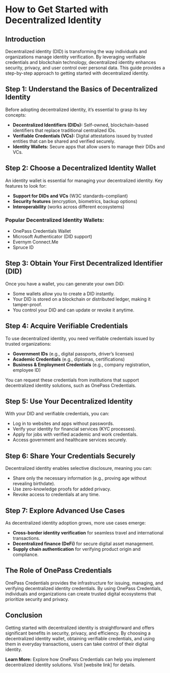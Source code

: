 # How to Get Started with Decentralized Identity

## Introduction
Decentralized identity (DID) is transforming the way individuals and organizations manage identity verification. By leveraging verifiable credentials and blockchain technology, decentralized identity enhances security, privacy, and user control over personal data. This guide provides a step-by-step approach to getting started with decentralized identity.

## Step 1: Understand the Basics of Decentralized Identity
Before adopting decentralized identity, it’s essential to grasp its key concepts:
- **Decentralized Identifiers (DIDs):** Self-owned, blockchain-based identifiers that replace traditional centralized IDs.
- **Verifiable Credentials (VCs):** Digital attestations issued by trusted entities that can be shared and verified securely.
- **Identity Wallets:** Secure apps that allow users to manage their DIDs and VCs.

## Step 2: Choose a Decentralized Identity Wallet
An identity wallet is essential for managing your decentralized identity. Key features to look for:
- **Support for DIDs and VCs** (W3C standards-compliant)
- **Security features** (encryption, biometrics, backup options)
- **Interoperability** (works across different ecosystems)

### Popular Decentralized Identity Wallets:
- OnePass Credentials Wallet
- Microsoft Authenticator (DID support)
- Evernym Connect.Me
- Spruce ID

## Step 3: Obtain Your First Decentralized Identifier (DID)
Once you have a wallet, you can generate your own DID:
- Some wallets allow you to create a DID instantly.
- Your DID is stored on a blockchain or distributed ledger, making it tamper-proof.
- You control your DID and can update or revoke it anytime.

## Step 4: Acquire Verifiable Credentials
To use decentralized identity, you need verifiable credentials issued by trusted organizations:
- **Government IDs** (e.g., digital passports, driver’s licenses)
- **Academic Credentials** (e.g., diplomas, certifications)
- **Business & Employment Credentials** (e.g., company registration, employee ID)

You can request these credentials from institutions that support decentralized identity solutions, such as OnePass Credentials.

## Step 5: Use Your Decentralized Identity
With your DID and verifiable credentials, you can:
- Log in to websites and apps without passwords.
- Verify your identity for financial services (KYC processes).
- Apply for jobs with verified academic and work credentials.
- Access government and healthcare services securely.

## Step 6: Share Your Credentials Securely
Decentralized identity enables selective disclosure, meaning you can:
- Share only the necessary information (e.g., proving age without revealing birthdate).
- Use zero-knowledge proofs for added privacy.
- Revoke access to credentials at any time.

## Step 7: Explore Advanced Use Cases
As decentralized identity adoption grows, more use cases emerge:
- **Cross-border identity verification** for seamless travel and international transactions.
- **Decentralized finance (DeFi)** for secure digital asset management.
- **Supply chain authentication** for verifying product origin and compliance.

## The Role of OnePass Credentials
OnePass Credentials provides the infrastructure for issuing, managing, and verifying decentralized identity credentials. By using OnePass Credentials, individuals and organizations can create trusted digital ecosystems that prioritize security and privacy.

## Conclusion
Getting started with decentralized identity is straightforward and offers significant benefits in security, privacy, and efficiency. By choosing a decentralized identity wallet, obtaining verifiable credentials, and using them in everyday transactions, users can take control of their digital identity.

**Learn More:** Explore how OnePass Credentials can help you implement decentralized identity solutions. Visit [website link] for details.

